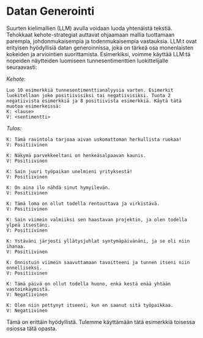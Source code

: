 # Datan Generointi
Suurten kielimallien (LLM) avulla voidaan luoda yhtenäistä tekstiä. Tehokkaat kehote-strategiat auttavat ohjaamaan mallia tuottamaan parempia, johdonmukaisempia ja todenmukaisempia vastauksia. LLM:t ovat erityisen hyödyllisiä datan generoinnissa, joka on tärkeä osa monenlaisten kokeiden ja arviointien suorittamista. Esimerkiksi, voimme käyttää LLM:tä nopeiden näytteiden luomiseen tunnesentimenttien luokittelijalle seuraavasti:

*Kehote:*
```
Luo 10 esimerkkiä tunnesentimenttianalyysia varten. Esimerkit luokitellaan joko positiivisiksi tai negatiivisiksi. Tuota 2 negatiivista esimerkkiä ja 8 positiivista esimerkkiä. Käytä tätä muotoa esimerkeissä:
K: <lause>
V: <sentimentti>
```

*Tulos:*
```
K: Tämä ravintola tarjoaa aivan uskomattoman herkullista ruokaa!
V: Positiivinen

K: Näkymä parvekkeeltani on henkeäsalpaavan kaunis.
V: Positiivinen

K: Sain juuri työpaikan unelmieni yrityksestä!
V: Positiivinen

K: On aina ilo nähdä sinut hymyilevän.
V: Positiivinen

K: Tämä loma on ollut todella rentouttava ja virkistävä.
V: Positiivinen

K: Sain viimein valmiiksi sen haastavan projektin, ja olen todella ylpeä itsestäni.
V: Positiivinen

K: Ystäväni järjesti yllätysjuhlat syntymäpäivänäni, ja se oli niin ihanaa.
V: Positiivinen

K: Onnistuin viimein saavuttamaan tavoitteeni ja tunnen itseni niin onnelliseksi.
V: Positiivinen

K: Tämä päivä on ollut todella huono, enkä kestä enää yhtään vastoinkäymistä.
V: Negatiivinen

K: Olen niin pettynyt itseeni, kun en saanut sitä työpaikkaa.
V: Negatiivinen
```

Tämä on erittäin hyödyllistä. Tulemme käyttämään tätä esimerkkiä toisessa osiossa tätä opasta.